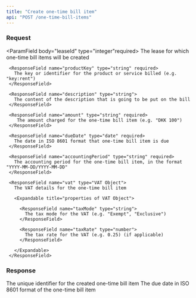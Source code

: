 ```yaml
---
title: "Create one-time bill item"
api: "POST /one-time-bill-items"
---
```


### Request

<ParamField body="leaseId" type="integer"required>
  The lease for which one-time bill items will be created
</ParamField>

<ParamField body="oneTimeBillItem" type="One-time Bill Item" required>

  <Expandable title="properties of Billing Cycle Object">

     <ResponseField name="productKey" type="string" required>
       The key or identifier for the product or service billed (e.g. "key:rent")
     </ResponseField>

     <ResponseField name="description" type="string">
       The content of the description that is going to be put on the bill
     </ResponseField>

     <ResponseField name="amount" type="string" required>
        The amount charged for the one-time bill item (e.g. "DKK 100")
     </ResponseField>

     <ResponseField name="dueDate" type="date" required>
       The date in ISO 8601 format that one-time bill item is due
     </ResponseField>

     <ResponseField name="accountingPeriod" type="string" required>
       The accounting period for the one-time bill item, in the format "YYYY-MM-DD/YYYY-MM-DD"
     </ResponseField>

     <ResponseField name="vat" type="VAT Object">
       The VAT details for the one-time bill item

       <Expandable title="properties of VAT Object">

         <ResponseField name="taxMode" type="string">
           The tax mode for the VAT (e.g. "Exempt", "Exclusive")
         </ResponseField>

         <ResponseField name="taxRate" type="number">
           The tax rate for the VAT (e.g. 0.25) (if applicable)
         </ResponseField>

       </Expandable>
     </ResponseField>

  </Expandable>
</ParamField>

### Response

<ResponseField name="oneTimeBillItemId" type="string">
  The unique identifier for the created one-time bill item
</ResponseField>

<ResponseField name="dueDate" type="date">
  The due date in ISO 8601 format of the one-time bill item
</ResponseField>